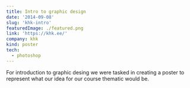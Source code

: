 ```yaml
---
title: Intro to graphic design
date: '2014-09-08'
slug: 'khk-intro'
featuredImage: ./featured.png
link: 'https://khk.ee/'
company: khk
kind: poster
tech:
  - photoshop
---
```


For introduction to graphic desing we were tasked in creating a poster to represent what our idea for our course thematic would be.
